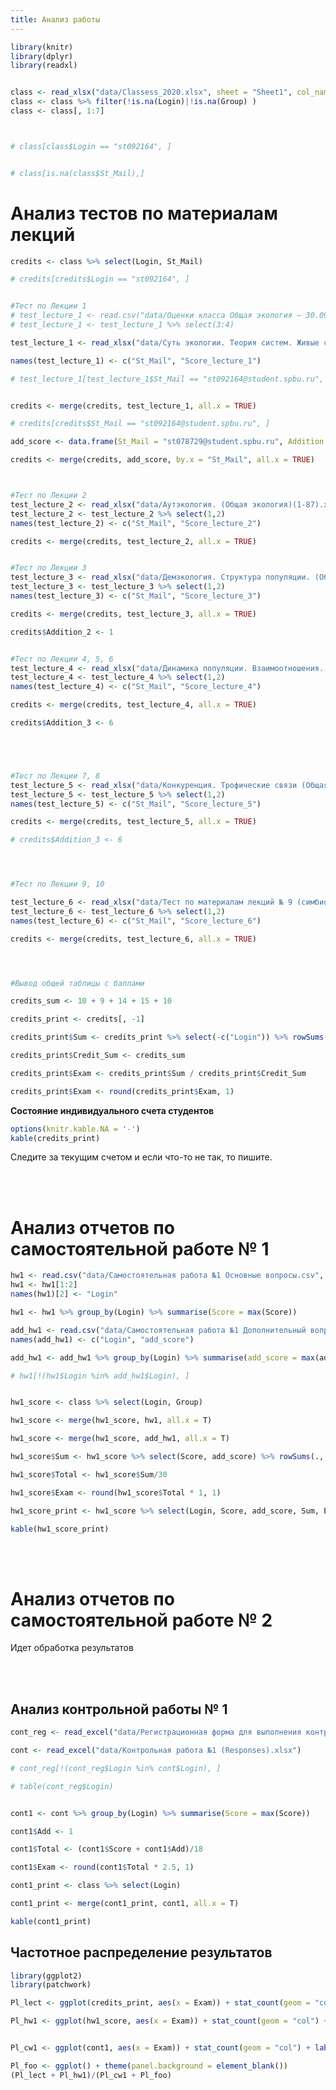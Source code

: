 ```yaml
---
title: Анализ работы
---
```




```r
library(knitr)
library(dplyr)
library(readxl)


class <- read_xlsx("data/Classess_2020.xlsx", sheet = "Sheet1", col_names = T)
class <- class %>% filter(!is.na(Login)|!is.na(Group) )
class <- class[, 1:7]



# class[class$Login == "st092164", ]


# class[is.na(class$St_Mail),]
```



# **Анализ тестов по материалам лекций**

```r

credits <- class %>% select(Login, St_Mail)

# credits[credits$Login == "st092164", ]


#Тест по Лекции 1
# test_lecture_1 <- read.csv("data/Оценки класса Общая экология — 30.09.2020, 8-08.csv")
# test_lecture_1 <- test_lecture_1 %>% select(3:4)

test_lecture_1 <- read_xlsx("data/Суть экологии. Теория систем. Живые системы.  (Общая экология)(1-90) (1).xlsx")

names(test_lecture_1) <- c("St_Mail", "Score_lecture_1")

# test_lecture_1[test_lecture_1$St_Mail == "st092164@student.spbu.ru", ]


credits <- merge(credits, test_lecture_1, all.x = TRUE)

# credits[credits$St_Mail == "st092164@student.spbu.ru", ]

add_score <- data.frame(St_Mail = "st078729@student.spbu.ru", Addition = 1)

credits <- merge(credits, add_score, by.x = "St_Mail", all.x = TRUE)



#Тест по Лекции 2
test_lecture_2 <- read_xlsx("data/Аутэкология. (Общая экология)(1-87).xlsx")
test_lecture_2 <- test_lecture_2 %>% select(1,2)
names(test_lecture_2) <- c("St_Mail", "Score_lecture_2")

credits <- merge(credits, test_lecture_2, all.x = TRUE)


#Тест по Лекции 3
test_lecture_3 <- read_xlsx("data/Демэкология. Структура популяции. (Общая экология)(1-85).xlsx")
test_lecture_3 <- test_lecture_3 %>% select(1,2)
names(test_lecture_3) <- c("St_Mail", "Score_lecture_3")

credits <- merge(credits, test_lecture_3, all.x = TRUE)

credits$Addition_2 <- 1


#Тест по Лекции 4, 5, 6
test_lecture_4 <- read_xlsx("data/Динамика популяции. Взаимоотношения. (Общая экология)(1-82).xlsx")
test_lecture_4 <- test_lecture_4 %>% select(1,2)
names(test_lecture_4) <- c("St_Mail", "Score_lecture_4")

credits <- merge(credits, test_lecture_4, all.x = TRUE)

credits$Addition_3 <- 6





#Тест по Лекции 7, 8
test_lecture_5 <- read_xlsx("data/Конкуренция. Трофические связи (Общая экология)(1-79).xlsx")
test_lecture_5 <- test_lecture_5 %>% select(1,2)
names(test_lecture_5) <- c("St_Mail", "Score_lecture_5")

credits <- merge(credits, test_lecture_5, all.x = TRUE)

# credits$Addition_3 <- 6




#Тест по Лекции 9, 10

test_lecture_6 <- read_xlsx("data/Тест по материалам лекций № 9 (симбиозы) и № 10 (структура сообщества) (Общая экология)(1-80).xlsx")
test_lecture_6 <- test_lecture_6 %>% select(1,2)
names(test_lecture_6) <- c("St_Mail", "Score_lecture_6")

credits <- merge(credits, test_lecture_6, all.x = TRUE)




#Вывод общей таблицы с баллами

credits_sum <- 10 + 9 + 14 + 15 + 10

credits_print <- credits[, -1]

credits_print$Sum <- credits_print %>% select(-c("Login")) %>% rowSums(na.rm=TRUE) 

credits_print$Credit_Sum <- credits_sum 

credits_print$Exam <- credits_print$Sum / credits_print$Credit_Sum 

credits_print$Exam <- round(credits_print$Exam, 1)


```

**Состояние индивидуального счета студентов**  

```r

options(knitr.kable.NA = '-')
kable(credits_print)

```



 




<!-- **Внимание**    -->
<!-- В графе *"Proportion_of_final"* Публикуется текущее количество набранных баллов, которое войдет в финальную оценку. Однако, эта величина будет изменяться, так как общее количество баллов, которое приводится в графе *"Credit_Sum"*, тоже будет изменяться по мере открытия новых заданий.  -->

Следите за текущим счетом и если что-то не так, то пишите.


<br>
<br>

# **Анализ отчетов по самостоятельной работе № 1**


```r

hw1 <- read.csv("data/Самостоятельная работа №1 Основные вопросы.csv", header = T)
hw1 <- hw1[1:2]
names(hw1)[2] <- "Login"

hw1 <- hw1 %>% group_by(Login) %>% summarise(Score = max(Score))

add_hw1 <- read.csv("data/Самостоятельная работа №1 Дополнительный вопрос.csv", header = T)
names(add_hw1) <- c("Login", "add_score")

add_hw1 <- add_hw1 %>% group_by(Login) %>% summarise(add_score = max(add_score))

# hw1[!(hw1$Login %in% add_hw1$Login), ]


hw1_score <- class %>% select(Login, Group)

hw1_score <- merge(hw1_score, hw1, all.x = T)

hw1_score <- merge(hw1_score, add_hw1, all.x = T)

hw1_score$Sum <- hw1_score %>% select(Score, add_score) %>% rowSums(., na.rm = T)

hw1_score$Total <- hw1_score$Sum/30

hw1_score$Exam <- round(hw1_score$Total * 1, 1)

hw1_score_print <- hw1_score %>% select(Login, Score, add_score, Sum, Exam)

kable(hw1_score_print)

```

<br>
<br>


# **Анализ отчетов по самостоятельной работе № 2**


Идет обработка результатов

<br>
<br>


## **Анализ контрольной работы № 1**

```r

cont_reg <- read_excel("data/Регистрационная форма для выполнения контрольной работы № 1 (Responses).xlsx")

cont <- read_excel("data/Контрольная работа №1 (Responses).xlsx")

# cont_reg[!(cont_reg$Login %in% cont$Login), ]

# table(cont_reg$Login)


cont1 <- cont %>% group_by(Login) %>% summarise(Score = max(Score))

cont1$Add <- 1

cont1$Total <- (cont1$Score + cont1$Add)/18

cont1$Exam <- round(cont1$Total * 2.5, 1)  

cont1_print <- class %>% select(Login)

cont1_print <- merge(cont1_print, cont1, all.x = T)

kable(cont1_print)

```




## **Частотное распределение результатов**


```r
library(ggplot2)
library(patchwork)

Pl_lect <- ggplot(credits_print, aes(x = Exam)) + stat_count(geom = "col") + labs(x = "% от экзаменационной оценки") + ggtitle("Тесты по материалам лекций")

Pl_hw1 <- ggplot(hw1_score, aes(x = Exam)) + stat_count(geom = "col") + labs(x = "% от экзаменационной оценки") + ggtitle("Тесты по самостоятельной работt №1")


Pl_cw1 <- ggplot(cont1, aes(x = Exam)) + stat_count(geom = "col") + labs(x = "% от экзаменационной оценки") + ggtitle("Контрольная работа №1")

Pl_foo <- ggplot() + theme(panel.background = element_blank())
(Pl_lect + Pl_hw1)/(Pl_cw1 + Pl_foo)

```



